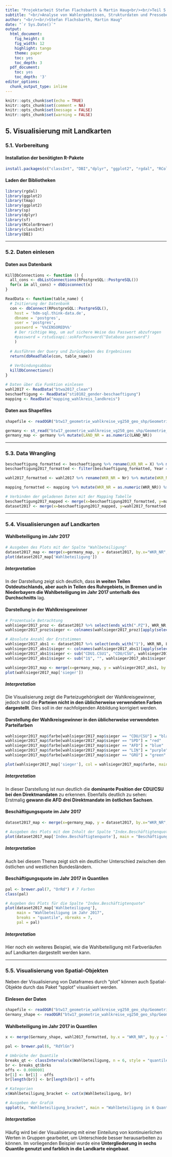 ---
title: "Projektarbeit Stefan Flachsbarth & Martin Haug<br/><br/>Teil 5 - Visualisierung mit Landkarten"
subtitle: "<br/>Analyse von Wahlergebnissen, Strukturdaten und Presseberichterstattung<br/>Bundestagswahlen im Zeitraum 1990 - 2017"
author: "<br/><br/>Stefan Flachsbarth, Martin Haug"
date: "`r Sys.Date()`"
output:
  html_document: 
    fig_height: 8
    fig_width: 12
    highlight: tango
    theme: paper
    toc: yes
    toc_depth: 3
  pdf_document:
    toc: yes
    toc_depth: '3'
editor_options: 
  chunk_output_type: inline
---

```{r setup, include=FALSE}
knitr::opts_chunk$set(echo = TRUE)
knitr::opts_chunk$set(comment = NA)
knitr::opts_chunk$set(message = FALSE)
knitr::opts_chunk$set(warning = FALSE)
```

## 5. Visualisierung mit Landkarten

### 5.1. Vorbereitung

#### Installation der benötigten R-Pakete

```{r, eval=FALSE}

install.packages(c("classInt", "DBI","dplyr", "ggplot2", "rgdal", "RColorBrewer", "sf", "sp", "tmap")

```

#### Laden der Bibliotheken

```{r}
library(rgdal)
library(ggplot2)
library(tmap)
library(ggplot2)
library(sp)
library(dplyr)
library(sf)
library(RColorBrewer)
library(classInt)
library(DBI)
```

***

### 5.2. Daten einlesen

#### Daten aus Datenbank

```{r}

KillDbConnections <- function () {
  all_cons <- dbListConnections(RPostgreSQL::PostgreSQL())
  for(x in all_cons) + dbDisconnect(x)
}

ReadData <- function(table_name) {
  # Initierung der Datenbank
  con <- dbConnect(RPostgreSQL::PostgreSQL(),
    host = 'hdm-sql.think-data.de', 
    dbname = 'postgres',
    user = 'postgres',
    password = '%%CENSORED%%'
    # Der richtige Weg, um auf sichere Weise das Passwort abzufragen
    #password = rstudioapi::askForPassword("Database password")
    )
  
  # Ausführen der Query und Zurückgeben des Ergebnisses
  return(dbReadTable(con, table_name))
  
  # Verbindungsabbau
  killDbConnections()
}

# Daten über die Funktion einlesen
wahl2017 <- ReadData("btwa2017_clean")
beschaeftigung <- ReadData("sti0102_gender-beschaeftigung")
mapping <- ReadData("mapping_wahlkreis_landkreis") 

```

#### Daten aus Shapefiles

```{r}

shapefile <- readOGR("btw17_geometrie_wahlkreise_vg250_geo_shp/Geometrie_Wahlkreise_19DBT_VG250_geo.shp")

```

```{r}

germany <- st_read("btw17_geometrie_wahlkreise_vg250_geo_shp/Geometrie_Wahlkreise_19DBT_VG250_geo.shp")
germany_map <- germany %>% mutate(LAND_NR = as.numeric(LAND_NR))

```

***

### 5.3. Data Wrangling

```{r}

beschaeftigung_formatted <- beschaeftigung %>% rename(LKR_NR = X) %>% mutate(LKR_NR = as.numeric(LKR_NR))
beschaeftigung2017_formatted <- filter(beschaeftigung_formatted, Year == 2017)

wahl2017_formatted <- wahl2017 %>% rename(WKR_NR = Nr) %>% mutate(WKR_NR = as.numeric(WKR_NR))

mapping_formatted <- mapping %>% mutate(WKR_NR = as.numeric(WKR_NR)) %>% mutate(LKR_NR = as.numeric(LKR_NR))

# Verbinden der geladenen Daten mit der Mapping Tabelle
beschaeftigung2017_mapped <- merge(x=beschaeftigung2017_formatted, y=mapping_formatted, by.x="LKR_NR", by.y="LKR_NR")
dataset2017 <- merge(x=beschaeftigung2017_mapped, y=wahl2017_formatted, by.x="WKR_NR", by.y="WKR_NR")

```

***

### 5.4. Visualisierungen auf Landkarten

#### Wahlbeteiligung im Jahr 2017

```{r}

# Ausgeben des Plots mit der Spalte "Wahlbeteiligung" 
dataset2017_map <- merge(x=germany_map, y = dataset2017, by.x="WKR_NR", by.y="WKR_NR" )
plot(dataset2017_map['Wahlbeteiligung'])

```

##### Interpretation

In der Darstellung zeigt sich deutlich, dass **in weiten Teilen Ostdeutschlands, aber auch in Teilen des Ruhrgebiets, in Bremen und in Niederbayern die Wahlbeteiligung im Jahr 2017 unterhalb des Durchschnitts** lag. 


#### Darstellung in der Wahlkreisgewinner 

```{r}

# Prozentuale Betrachtung
wahlsieger2017_proz <- dataset2017 %>% select(ends_with(".PZ"), WKR_NR, LKR_NR)
wahlsieger2017_proz$sieger <- colnames(wahlsieger2017_proz)[apply(select(dataset2017, ends_with(".PZ")),1,which.max)]

# Absolute Anzahl der Erststimmen
wahlsieger2017_abs1 <- dataset2017 %>% select(ends_with("1"), WKR_NR, LKR_NR)
wahlsieger2017_abs1$sieger <- colnames(wahlsieger2017_abs1)[apply(select(wahlsieger2017_abs1, ends_with("1")),1,which.max)]
wahlsieger2017_abs1$sieger <- sub("CDU1.CSU1", "CDU/CSU", wahlsieger2017_abs1$sieger)
wahlsieger2017_abs1$sieger <- sub("1$", "", wahlsieger2017_abs1$sieger)

wahlsieger2017_map <- merge(x=germany_map, y = wahlsieger2017_abs1, by.x="WKR_NR", by.y="WKR_NR" )
plot(wahlsieger2017_map['sieger'])

```

##### Interpretation

Die Visualisierung zeigt die Parteizugehörigkeit der Wahlkreisgewinner, jedoch sind die **Parteien nicht in den üblicherweise verwendeten Farben dargestellt**. Dies soll in der nachfolgenden Abbildung korrigiert werden.

#### Darstellung der Wahlkreisgewinner in den üblicherweise verwendeten Parteifarben

```{r}

wahlsieger2017_map$farbe[wahlsieger2017_map$sieger == "CDU/CSU"] = "black"
wahlsieger2017_map$farbe[wahlsieger2017_map$sieger == "SPD"] = "red"
wahlsieger2017_map$farbe[wahlsieger2017_map$sieger == "AFD"] = "blue"
wahlsieger2017_map$farbe[wahlsieger2017_map$sieger == "LIN"] = "purple"
wahlsieger2017_map$farbe[wahlsieger2017_map$sieger == "GRÜ"] = "green"

plot(wahlsieger2017_map['sieger'], col = wahlsieger2017_map$farbe, main = "Wahlkreisgewinner 2017")

```

##### Interpretation

In dieser Darstellung ist nun deutlich die **dominante Position der CDU/CSU bei den Direktmandaten** zu erkennen. Ebenfalls deutlich zu sehen: Erstmalig **gewann die AFD drei Direktmandate im östlichen Sachsen**. 


#### Beschäftigungsquote im Jahr 2017

```{r}

dataset2017_map <- merge(x=germany_map, y = dataset2017, by.x="WKR_NR", by.y="WKR_NR" )

# Ausgeben des Plots mit dem Inhalt der Spalte "Index.Beschäftigtenquote"
plot(dataset2017_map['Index.Beschäftigtenquote'], main = "Beschäftigungsquote von 2017")

```

##### Interpretation

Auch bei diesem Thema zeigt sich ein deutlicher Unterschied zwischen den östlichen und westlichen Bundesländern. 


#### Beschäftigungsquote im Jahr 2017 in Quantilen

```{r}

pal <- brewer.pal(7, "OrRd") # 7 Farben
class(pal)

# Augeben des Plots für die Spalte "Index.Beschäftigtenquote" 
plot(dataset2017_map['Wahlbeteiligung'], 
     main = "Wahlbeteiligung im Jahr 2017", 
     breaks = "quantile", nbreaks = 7,
     pal = pal)

```

##### Interpretation

Hier noch ein weiteres Beispiel, wie die Wahlbeteiligung mit Farbverläufen auf Landkarten dargestellt werden kann. 


***

### 5.5. Visualisierung von Spatial-Objekten

Neben der Visualisierung von Dataframes durch "plot" können auch Spatial-Objekte durch das Paket "spplot" visualisiert werden. 

#### Einlesen der Daten

```{r}
shapefile <- readOGR("btw17_geometrie_wahlkreise_vg250_geo_shp/Geometrie_Wahlkreise_19DBT_VG250_geo.shp")
Germany_shape <- readOGR("btw17_geometrie_wahlkreise_vg250_geo_shp/Geometrie_Wahlkreise_19DBT_VG250_geo.shp")

```

#### Wahlbeteiligung im Jahr 2017 in Quantilen

```{r}
x <- merge(Germany_shape, wahl2017_formatted, by.x = "WKR_NR", by.y = "WKR_NR", duplicateGeoms = TRUE)

pal <- brewer.pal(6, "RdYlGn")

# Umbrüche der Quantile
breaks_qt <- classIntervals(x$Wahlbeteiligung, n = 6, style = "quantile")
br <- breaks_qt$brks 
offs <- 0.0000001 
br[1] <- br[1] - offs 
br[length(br)] <- br[length(br)] + offs 

# Kategorien
x$Wahlbeteiligung_bracket <- cut(x$Wahlbeteiligung, br)

# Ausgeben der Grafik
spplot(x, "Wahlbeteiligung_bracket", main = "Wahlbeteiligung in 6 Quantile", col.regions=pal)

```

##### Interpretation

Häufig wird bei der Visualisierung mit einer Einteilung von kontinuierlichen Werten in Gruppen gearbeitet, um Unterschiede besser herausarbeiten zu können. Im vorliegenden Beispiel wurde eine **Untergliederung in sechs Quantile genutzt und farblich in die Landkarte eingebaut**. 
